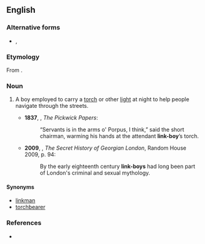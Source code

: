 ==English==
===Alternative forms===
*{{l|en|link-boy}}, {{l|en|linkboy}}

===Etymology===
From {{compound|en|link|t1=torch, light|boy}}.

===Noun===
{{en-noun}}

# {{lb|en|now|historical}} A boy employed to carry a [[torch]] or other [[light]] at night to help people navigate through the streets.
#*'''1837''', {{w|Charles Dickens}}, ''The Pickwick Papers'':
#*:“Servants is in the arms o' Porpus, I think,” said the short chairman, warming his hands at the attendant '''link-boy'''’s torch.
#* '''2009''', {{w|Dan Cruikshank}}, ''The Secret History of Georgian London'', Random House 2009, p. 94:
#*:By the early eighteenth century '''link-boys''' had long been part of London's criminal and sexual mythology.

====Synonyms====
* [[linkman]]
* [[torchbearer]]

===References===
* {{R:Websters}}